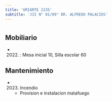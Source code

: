 ```yaml
---
title: 'URIARTE 2235'
subtitle: 'JII N° 01/09° DR. ALFREDO PALACIOS'
---
```


#


## Mobiliario

*  (2022) : Mesa inicial 10, Silla escolar 60 





## Mantenimiento

*  (2023) Incendio 
    + Provision e instalacion matafuego



